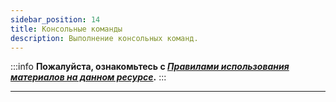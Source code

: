 ```yaml
---
sidebar_position: 14
title: Консольные команды 
description: Выполнение консольных команд.
---
```

:::info **Пожалуйста, ознакомьтесь с [*Правилами использования материалов на данном ресурсе*](../../Disclaimer).**
:::
_______________________________________________ 


<Redirect to="/docs/Android/ProLite/ADB_Shell" />